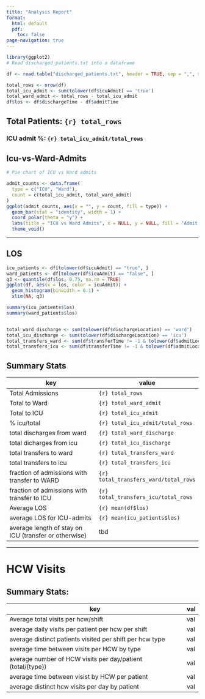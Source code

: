 ```yaml
---
title: "Analysis Report"
format: 
  html: default
  pdf: 
    toc: false
page-navigation: true
---
```




```r
library(ggplot2)
# Read discharged_patients.txt into a dataframe

df <- read.table("discharged_patients.txt", header = TRUE, sep = ",", stringsAsFactors = FALSE)

total_rows <- nrow(df)
total_icu_admit <- sum(tolower(df$icuAdmit) == 'true')
total_ward_admit <- total_rows - total_icu_admit
df$los <- df$dischargeTime - df$admitTime

```

## Total Patients: `{r} total_rows`
### ICU admit %: `{r} total_icu_admit/total_rows`
 

## Icu-vs-Ward-Admits

```r
# Pie chart of ICU vs Ward admits

admit_counts <- data.frame(
  type = c("ICU", "Ward"),
  count = c(total_icu_admit, total_ward_admit)
)
ggplot(admit_counts, aes(x = "", y = count, fill = type)) +
  geom_bar(stat = "identity", width = 1) +
  coord_polar(theta = "y") +
  labs(title = "ICU vs Ward Admits", x = NULL, y = NULL, fill = "Admit Type") +
  theme_void()
```



---

## LOS

```r
icu_patients <- df[tolower(df$icuAdmit) == "true", ]
ward_patients <- df[tolower(df$icuAdmit) == "false", ]
q3 <- quantile(df$los, 0.75, na.rm = TRUE)
ggplot(df, aes(x = los, color = icuAdmit)) +
  geom_histogram(binwidth = 0.1) +
  xlim(NA, q3)

summary(icu_patients$los)
summary(ward_patients$los)


total_ward_discharge <- sum(tolower(df$dischargeLocation) == 'ward')
total_icu_discharge <- sum(tolower(df$dischargeLocation) == 'icu')
total_transfers_ward <- sum(df$transferTime != -1 & tolower(df$admitLocation) == 'icu')
total_transfers_icu <- sum(df$transferTime != -1 & tolower(df$admitLocation) == 'ward')

```
## Summary Stats

 key   | value   
-----|-----
Total Admissions | `{r} total_rows`
Total to Ward| `{r} total_ward_admit`
Total to ICU| `{r} total_icu_admit`
% icu/total|     `{r} total_icu_admit/total_rows`
total discharges from ward| `{r} total_ward_discharge`
total dicharges from icu| `{r} total_icu_discharge`
total transfers to ward| `{r} total_transfers_ward`
total transfers to icu| `{r} total_transfers_icu`
fraction of admissions with transfer to WARD| `{r} total_transfers_ward/total_rows`
fraction of admissions with transfer to ICU| `{r} total_transfers_icu/total_rows`
Average LOS| `{r} mean(df$los)` 
average LOS for ICU-admits| `{r} mean(icu_patients$los)` 
average length of stay on ICU (transfer or otherwise)| tbd 
 

---



<!-- Content for transfer vs not page -->

# HCW Visits
## Summary Stats:
key | val 
-----|-----
Average total visits per hcw/shift | val
average daily visits per patient per hcw per shift | val
average distinct patients visited per shift per hcw type | val
average time between visits per HCW by type | val
average number of HCW visits per day/patient (total/{type}) |val
average time between visist by HCW per patient | val
average distinct hcw visits per day by patient | val

